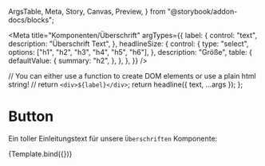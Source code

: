   ArgsTable,
  Meta,
  Story,
  Canvas,
  Preview,
} from "@storybook/addon-docs/blocks";


<Meta
  title="Komponenten/Überschrift"
  argTypes={{
    label: {
      control: "text",
      description: "Überschrift Text",
    },
    headlineSize: {
      control: {
        type: "select",
        options: ["h1", "h2", "h3", "h4", "h5", "h6"],
      },
      description: "Größe",
      table: {
        defaultValue: {
          summary: "h2",
        },
      },
    },
  }}
/>

  // You can either use a function to create DOM elements or use a plain html string!
  // return `<div>${label}</div>`;
  return headline({ text, ...args });
};

# Button

Ein toller Einleitungstext für unsere `Überschriften` Komponente:

<Preview withToolbar>
  <Story
    name="h1"
    args={{
      headlineSize: "h1",
      text: "Überschrift",
    }}
  >
    {Template.bind({})}
  </Story>
</Preview>

<ArgsTable story="h1" />
